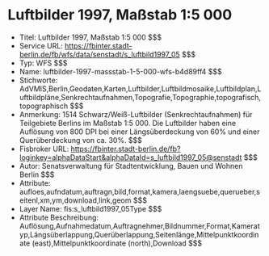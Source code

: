 # Luftbilder 1997, Maßstab 1:5 000
- Titel: Luftbilder 1997, Maßstab 1:5 000 $$$
- Service URL: https://fbinter.stadt-berlin.de/fb/wfs/data/senstadt/s_luftbild1997_05 $$$
- Typ: WFS $$$
- Name: luftbilder-1997-massstab-1-5-000-wfs-b4d89ff4 $$$
- Stichworte: AdVMIS,Berlin,Geodaten,Karten,Luftbilder,Luftbildmosaike,Luftbildplan,Luftbildpläne,Senkrechtaufnahmen,Topografie,Topographie,topografisch,topographisch $$$
- Anmerkung: 1514 Schwarz/Weiß-Luftbilder (Senkrechtaufnahmen) für Teilgebiete Berlins im Maßstab 1:5 000. Die Luftbilder haben eine Auflösung von 800 DPI bei einer Längsüberdeckung von 60% und einer Querüberdeckung von ca. 30%. $$$
- Fisbroker URL: https://fbinter.stadt-berlin.de/fb?loginkey=alphaDataStart&alphaDataId=s_luftbild1997_05@senstadt $$$
- Autor: Senatsverwaltung für Stadtentwicklung, Bauen und Wohnen Berlin $$$
- Attribute: aufloes,aufndatum,auftragn,bild,format,kamera,laengsuebe,querueber,seitenl,xm,ym,download,link,geom $$$
- Layer Name: fis:s_luftbild1997_05Type $$$
- Attribute Beschreibung: Auflösung,Aufnahmedatum,Auftragnehmer,Bildnummer,Format,Kameratyp,Längsüberlappung,Querüberlappung,Seitenlänge,Mittelpunktkoordinate (east),Mittelpunktkoordinate (north),Download $$$
